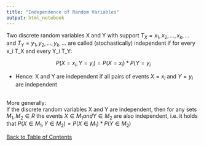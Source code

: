 ```yaml
---
title: "Independence of Random Variables"
output: html_notebook
---
```


Two discrete random variables X and Y with support $T_X = {x_1, x_2, \dots, x_k, \dots }$ and
$T_Y = {y_1, y_2, \dots, y_k, \dots }$ are called (stochastically) independent if for every x_i \in T_X and every Y_i \in T_Y:

$$P(X = x_i, Y = y_i) = P(X = x_i) * P(Y= y_i$$

- Hence: X and Y are independent if all pairs of events ${X = x_i}$ and ${Y = y_i}$ are independent

<br>
More generally: <br>
If the discrete random variables X and Y are independent, then for any sets $M_1, M_2 \in R$ the events ${X \in M_1} and {Y \in M_2}$ are also independent, i.e. it holds that $P(X \in M_1, Y \in M_2) = P(X \in M_1) * P(Y \in M_2)$


[Back to Table of Contents](../)